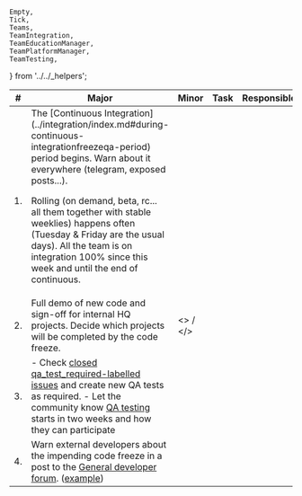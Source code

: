 <!-- markdownlint-disable first-line-heading -->

    Empty,
    Tick,
    Teams,
    TeamIntegration,
    TeamEducationManager,
    TeamPlatformManager,
    TeamTesting,
} from '../../_helpers';

<table>
    <thead>
        <th>#</th>
        <th>Major</th>
        <th>Minor</th>
        <th>Task</th>
        <th>Responsible</th>
    </thead>
    <tbody>
        <tr>
            <td>1.</td>
            <Tick/>
            <Empty/>
            <td>
The [Continuous Integration](../integration/index.md#during-continuous-integrationfreezeqa-period) period begins. Warn about it everywhere (telegram, exposed posts...).

Rolling (on demand, beta, rc... all them together with stable weeklies) happens often (Tuesday & Friday are the usual days). All the team is on integration 100% since this week and until the end of continuous.
            </td>
            <td>
                <TeamIntegration />
            </td>
        </tr>
        <tr>
            <td>2.</td>
            <Tick/>
            <Empty/>
            <td>
                Full demo of new code and sign-off for internal HQ projects. Decide which projects will be completed by the code freeze.
            </td>
            <td>
                <TeamPlatformManager />
                <> / </>
                <TeamEducationManager />
            </td>
        </tr>
        <tr>
            <td>3.</td>
            <Tick/>
            <Empty/>
            <td>
                - Check [closed qa_test_required-labelled issues](https://tracker.moodle.org/issues/?jql=labels%20%3D%20qa_test_required%20AND%20status%20%3D%20Closed) and create new QA tests as required.
                - Let the community know [QA testing](../testing/qa.md) starts in two weeks and how they can participate
            </td>
            <td>
                <TeamTesting />
            </td>
        </tr>
        <tr>
            <td>4.</td>
            <Tick/>
            <Empty/>
            <td>
                Warn external developers about the impending code freeze in a post to the [General developer forum](http://moodle.org/mod/forum/view.php?id=55). ([example](https://moodle.org/mod/forum/discuss.php?d=225854))
            </td>
            <td>
                <TeamPlatformManager />
            </td>
        </tr>
    </tbody>
</table>
